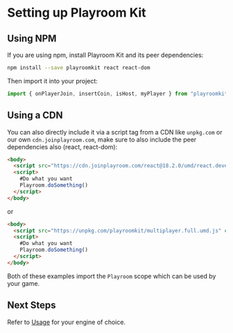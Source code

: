 # Setting up Playroom Kit
## Using NPM
If you are using npm, install Playroom Kit and its peer dependencies:
```bash copy
npm install --save playroomkit react react-dom
```
Then import it into your project:
```js copy
import { onPlayerJoin, insertCoin, isHost, myPlayer } from "playroomkit";
```
## Using a CDN

You can also directly include it via a script tag from a CDN like `unpkg.com` or our own `cdn.joinplayroom.com`, make sure to also include the peer dependencies also (react, react-dom):
```html
<body>
  <script src="https://cdn.joinplayroom.com/react@18.2.0/umd/react.development.js"></script>
  <script>
    #Do what you want
    Playroom.doSomething()
  </script>
</body>
```

or

```html
<body>
  <script src="https://unpkg.com/playroomkit/multiplayer.full.umd.js" crossorigin="anonymous"></script>
  <script>
    #Do what you want
    Playroom.doSomething()
  </script>
</body>
```

Both of these examples import the `Playroom` scope which can be used by your game.

## Next Steps

Refer to [Usage](/usage) for your engine of choice.
